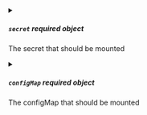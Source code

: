 


<details className="config-field" data-expandable="true">
<summary>

##### `secret` <span class="config-field-required" data-required="false">required</span> <span class="config-field-type">object</span> <span class="config-field-default"></span> <span class="config-field-enum"></span>

The secret that should be mounted

</summary>

<PartialSecret />


</details>



<details className="config-field" data-expandable="true">
<summary>

##### `configMap` <span class="config-field-required" data-required="false">required</span> <span class="config-field-type">object</span> <span class="config-field-default"></span> <span class="config-field-enum"></span>

The configMap that should be mounted

</summary>

<PartialConfigMap />


</details>


<PartialReadOnly />


<PartialMountPath />


<PartialSubPath />
